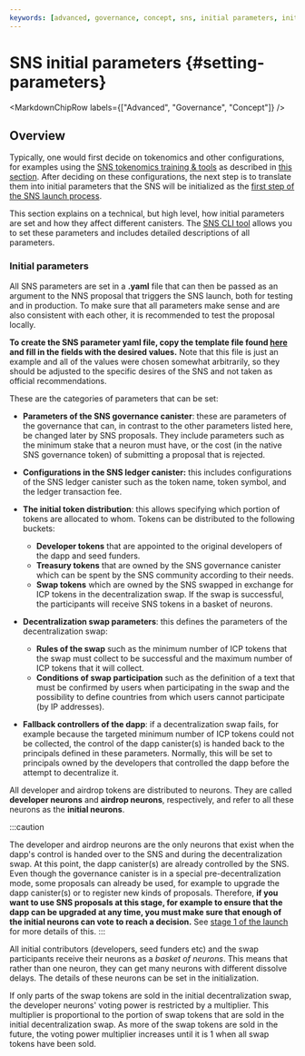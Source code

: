 ```yaml
---
keywords: [advanced, governance, concept, sns, initial parameters, init params]
---
```



# SNS initial parameters {#setting-parameters}

<MarkdownChipRow labels={["Advanced", "Governance", "Concept"]} />

## Overview
Typically, one would first decide on tokenomics and other configurations,
for examples using the
[SNS tokenomics training & tools](https://wiki.internetcomputer.org/wiki/How-To:_SNS_tokenomics_configuration)
as described in [this section](./tokenomics-intro.mdx).
After deciding on these configurations, the next step is to
translate them into initial parameters that the SNS will be initialized
as the [first step of the SNS launch process](../launching/launch-steps-1proposal.mdx).


This section explains on a technical, but high level, how initial parameters are set and how they affect different canisters.
The [SNS CLI tool](https://github.com/dfinity/ic/tree/master/rs/sns/cli)
allows you to set these parameters and includes detailed descriptions of all parameters.

### Initial parameters
All SNS parameters are set in a **.yaml** file that can then be passed as an argument to the NNS proposal that triggers the SNS launch, both for testing and in production.
To make sure that all parameters make sense and are also consistent with each other, it is recommended to test the proposal locally.

**To create the SNS parameter yaml file, copy the template file found [here](https://github.com/dfinity/sns-testing/blob/main/example_sns_init.yaml) and fill in the fields with the desired values.** Note that this file is just an example and all of the values were chosen somewhat arbitrarily, so they should be adjusted to the specific desires of the SNS and not taken as official recommendations.

These are the categories of parameters that can be set:
- **Parameters of the SNS governance canister**: these are parameters of the governance
that can, in contrast to the other parameters listed here, be changed later by SNS proposals. They include parameters such as the minimum stake that a neuron must have, or the cost (in the native SNS governance token) of submitting a proposal that is rejected.

- **Configurations in the SNS ledger canister:** this includes configurations of the SNS ledger canister such as the token name, token symbol, and the ledger transaction fee.

- **The initial token distribution**: this allows specifying which portion of tokens are allocated to whom. Tokens can be distributed to the following buckets:
   - **Developer tokens** that are appointed to the original developers of the dapp and
      seed funders.
   - **Treasury tokens** that are owned by the SNS governance canister which can be
      spent by the SNS community according to their needs.
   - **Swap tokens** which are owned by the SNS swapped in exchange for ICP tokens
      in the decentralization swap. If the swap is successful, the participants
      will receive SNS tokens in a basket of neurons.
- **Decentralization swap parameters**: this defines the parameters of the decentralization swap:
  - **Rules of the swap** such as the minimum number of ICP tokens that the swap must collect to be successful and the maximum number of ICP tokens that it will collect.
  - **Conditions of swap participation** such as the definition of a text that must be confirmed by users when participating in the swap and the possibility to define countries from which users cannot participate (by IP addresses).

- **Fallback controllers of the dapp**: if a decentralization swap fails, for example because the targeted minimum number of ICP tokens could not be collected, the control of the dapp canister(s) is handed back to the principals defined in these parameters. Normally, this will be set to principals owned by the developers that controlled the dapp before the attempt to decentralize it.

All developer and airdrop tokens are distributed to neurons.
They are called **developer neurons** and **airdrop neurons**,
respectively, and refer to all these neurons as the **initial neurons**.

:::caution

The developer and airdrop neurons are the only neurons that exist when
the dapp's control is handed over to the SNS and during the
decentralization swap.
At this point, the dapp canister(s) are already controlled by the SNS.
Even though the governance canister is in a special pre-decentralization mode, some proposals can already be used, for example to upgrade the dapp canister(s) or to register new kinds of proposals.
Therefore, **if you want to use SNS proposals at this stage, for example to ensure that the dapp can be upgraded at any time, you must make sure that enough of the initial neurons can vote to reach a decision.**
See [stage 1 of the launch](../launching/launch-summary-1proposal.mdx) for more details of this.
:::

All initial contributors (developers, seed funders etc) and the swap participants receive their neurons as a *basket of neurons*.
This means that rather than one neuron, they can get many neurons
with different dissolve delays. The details of these neurons can
be set in the initialization.

If only parts of the swap tokens are sold in the initial decentralization swap,
the developer neurons' voting power is restricted by a multiplier. This multiplier
is proportional to the portion of swap tokens that are sold in the initial
decentralization swap. As more of the swap tokens are sold in the future, the
voting power multiplier increases until it is 1 when all swap tokens have been
sold.

